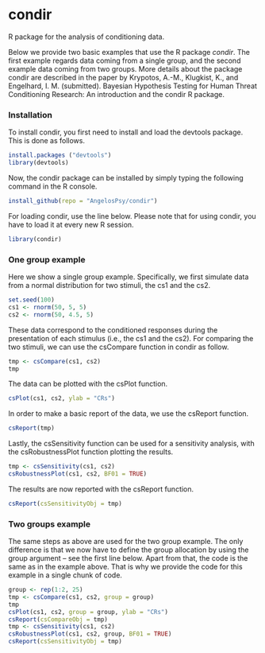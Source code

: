 # condir

R package for the analysis of conditioning data.

Below we provide two basic examples that use the R package _condir_. The first
example regards data coming from a single group, and the second example data
coming from two groups. More details about the package condir are described in
the paper by 
Krypotos, A.-M., Klugkist, K., and Engelhard, I. M. (submitted). 
Bayesian Hypothesis Testing for Human Threat Conditioning Research: 
An introduction and the condir R package.


### Installation
To install condir, you first need to install and load the devtools package.
This is done as follows.
```r
install.packages ("devtools")
library(devtools)
```

Now, the condir package can be installed by simply typing the following command
in the R console.

```r
install_github(repo = "AngelosPsy/condir")
```

For loading condir, use the line below. Please note that for using condir, you
have to load it at every new R session.

```r
library(condir)
```

### One group example
Here we show a single group example. Specifically, we first simulate data from
a normal distribution for two stimuli, the cs1 and the cs2.

```r
set.seed(100)
cs1 <- rnorm(50, 5, 5)
cs2 <- rnorm(50, 4.5, 5)
```

These data correspond to the conditioned responses during the presentation of
each stimulus (i.e., the cs1 and the cs2). For comparing the two stimuli, we
can use the csCompare function in condir as follow.

```r
tmp <- csCompare(cs1, cs2)
tmp
```

The data can be plotted with the csPlot function.

```r
csPlot(cs1, cs2, ylab = "CRs")
```

In order to make a basic report of the data, we use the csReport function.

```r
csReport(tmp)
```

Lastly, the csSensitivity function can be used for a sensitivity analysis,
with the csRobustnessPlot function plotting the results.

```r
tmp <- csSensitivity(cs1, cs2)
csRobustnessPlot(cs1, cs2, BF01 = TRUE)
```

The results are now reported with the csReport function.

```r
csReport(csSensitivityObj = tmp)
```

### Two groups example

The same steps as above are used for the two group example. The only difference
is that we now have to define the group allocation by using the group argument
-- see the first line below. Apart from that, the code is the same as in the 
example above. That is why we provide the code for this example 
in a single chunk of code.

```r
group <- rep(1:2, 25)
tmp <- csCompare(cs1, cs2, group = group)
tmp
csPlot(cs1, cs2, group = group, ylab = "CRs")
csReport(csCompareObj = tmp)
tmp <- csSensitivity(cs1, cs2)
csRobustnessPlot(cs1, cs2, group, BF01 = TRUE)
csReport(csSensitivityObj = tmp)
```
